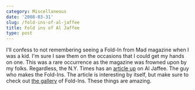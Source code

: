 ```yaml
---
category: Miscellaneous
date: '2008-03-31'
slug: /fold-ins-of-al-jaffee
title: Fold ins of Al Jaffee
type: post
---
```



I'll confess to not remembering seeing a Fold-In from Mad magazine
when I was a kid. I'm sure I saw them on the occasions that I could
get my hands on one. This was a rare occurrence as the magazine was
frowned upon by my folks. Regardless, the N.Y. Times has an
[article up](http://www.nytimes.com/2008/03/30/arts/design/30genz.html?_r=1&oref=slogin&pagewanted=all)
on Al Jaffee. The guy who makes the Fold-Ins. The article is
interesting by itself, but make sure to check out
[the gallery](http://www.nytimes.com/interactive/2008/03/28/arts/20080330_FOLD_IN_FEATURE.html)
of Fold-Ins. These things are amazing.
